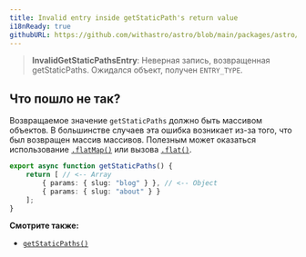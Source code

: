 ```yaml
---
title: Invalid entry inside getStaticPath's return value
i18nReady: true
githubURL: https://github.com/withastro/astro/blob/main/packages/astro/src/core/errors/errors-data.ts
---
```


> **InvalidGetStaticPathsEntry**: Неверная запись, возвращенная getStaticPaths. Ожидался объект, получен `ENTRY_TYPE`.

## Что пошло не так?

Возвращаемое значение `getStaticPaths` должно быть массивом объектов. В большинстве случаев эта ошибка возникает из-за того, что был возвращен массив массивов. Полезным может оказаться использование [`.flatMap()`](https://developer.mozilla.org/en-US/docs/Web/JavaScript/Reference/Global_Objects/Array/flatMap) или вызова [`.flat()`](https://developer.mozilla.org/en-US/docs/Web/JavaScript/Reference/Global_Objects/Array/flat).

```ts title="pages/blog/[id].astro"
export async function getStaticPaths() {
	return [ // <-- Array
		{ params: { slug: "blog" } }, // <-- Object
		{ params: { slug: "about" } }
	];
}
```

**Смотрите также:**
-  [`getStaticPaths()`](/ru/reference/api-reference/#getstaticpaths)